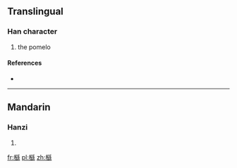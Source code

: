 ==Translingual==

===Han character===
{{Han char|rn=75|rad=木|as=17|sn=21|four=|canj=木月山火 (DBUF)}}

# the pomelo

====References====
* {{Han ref|kx=0562.230|dkj=15893|dj=0951.050|hdz=21321.120|uh=6AFE|ud=27390}}

----

==Mandarin==

===Hanzi===
{{cmn-hanzi|pin=[[yóu]] ([[you2]])|wg=yu<sup>2</sup>}}

# {{defn|Mandarin|sort=木17}}

[[fr:櫾]]
[[pl:櫾]]
[[zh:櫾]]
